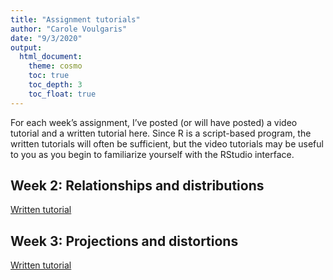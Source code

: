 ```yaml
---
title: "Assignment tutorials"
author: "Carole Voulgaris"
date: "9/3/2020"
output: 
  html_document:
    theme: cosmo
    toc: true
    toc_depth: 3
    toc_float: true
---
```


For each week's assignment, I've posted (or will have posted) a video tutorial and a written tutorial here. Since R is a script-based program, the written tutorials will often be sufficient, but the video tutorials may be useful to you as you begin to familiarize yourself with the RStudio interface.

## Week 2: Relationships and distributions

[Written tutorial](https://gds-ses-5215.github.io/tutorials/Week2)

## Week 3: Projections and distortions

[Written tutorial](https://gds-ses-5215.github.io/tutorials/Week3)
